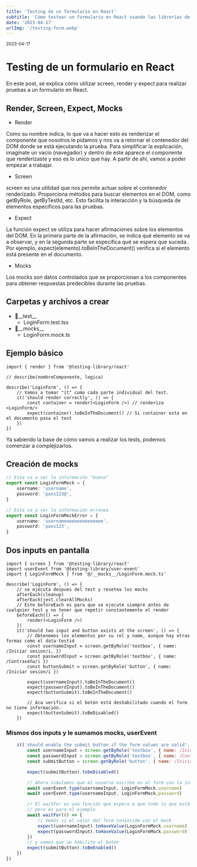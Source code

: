 ```yaml
---
title: 'Testing de un formulario en React'
subtitle: 'Cómo testear un formulario en React usando las librerías de Testing Library y jest. '
date: '2023-04-17'
urlImg: '/testing-form.webp'
---
```


<small>2023-04-17</small>

# Testing de un formulario en React

En este post, se explica cómo utilizar screen, render y expect para realizar pruebas a un formulario en React.

## Render, Screen, Expect, Mocks

- Render

Como su nombre indica, lo que va a hacer esto es renderizar el componente que nosotros le pidamos y nos va a retornar el contenedor del DOM donde se está ejecutando la prueba. Para simplificar la explicación, imagínate un vacío (navegador) y dentro de este aparece el componente que renderizaste y eso es lo unico que hay. A partir de ahí, vamos a poder empezar a trabajar.

- Screen

screen es una utilidad que nos permite actuar sobre el contenedor renderizado. Proporciona métodos para buscar elementos en el DOM, como getByRole, getByTestId, etc. Esto facilita la interacción y la búsqueda de elementos específicos para las pruebas.

- Expect

La función expect se utiliza para hacer afirmaciones sobre los elementos del DOM. En la primera parte de la afirmación, se indica qué elemento se va a observar, y en la segunda parte se especifica qué se espera que suceda. Por ejemplo, expect(elemento).toBeInTheDocument() verifica si el elemento está presente en el documento.

- Mocks

Los mocks son datos controlados que se proporcionan a los componentes para obtener respuestas predecibles durante las pruebas.

## Carpetas y archivos a crear

- 📂\_\_test\_\_
  - LoginForm.test.tsx
- 📂\_\_mocks\_\_
  - LoginForm.mock.ts

## Ejemplo básico

```tsx:LoginForm.test.tsx
import { render } from '@testing-library/react'

// describe(nombreComponente, logica)

describe('LoginForm', () => {
	// Vamos a tomar "it" como cada parte individual del test.
	it('should render correctly', () => {
		const container = render(<LoginForm />) // renderiza <LoginForm/>
		expect(container).toBeInTheDocument() // Si container esta en el documento pasa el test
	})
})
```

Ya sabiendo la base de cómo vamos a realizar los tests, podemos comenzar a complejizarlos.

## Creación de mocks

```ts:LoginForm.mock.ts
// Esta va a ser la información "buena"
export const LoginFormMock = {
	username: 'username',
	password: 'pass123@',
}

// Esta va a ser la información erronea
export const LoginFormMockError = {
	username: 'usernameeeeeeeeeeeeeee',
	password: 'pass123',
}
```

## Dos inputs en pantalla

```tsx:LoginForm.test.tsx
import { screen } from '@testing-library/react'
import userEvent from '@testing-library/user-event'
import { LoginFormMock } from '@/__mocks__/LoginForm.mock.ts'

describe('LoginForm', () => {
	// se ejecuta despues del test y resetea los mocks
	afterEach(cleanup)
	afterEach(jest.clearAllMocks)
	// Este beforeEach es para que se ejecute siempre antes de cualquier test y no tener que repetir constantemente el render
	beforeEach(() => {
		render(<LoginForm />)
	})
	it('should two input and button exists at the screen', () => {
		// Obtenemos los elementos por su rol y name, aunque hay otras formas como el data-testid
		const usernameInput = screen.getByRole('textbox', { name: /Iniciar sesion/i, })
		const passwordInput = screen.getByRole('textbox', { name: /Contraseña/i })
		const buttonSubmit = screen.getByRole('button', { name: /Iniciar sesion/i })

		expect(usernameInput).toBeInTheDocument()
		expect(passwordInput).toBeInTheDocument()
		expect(buttonSubmit).toBeInTheDocument()

		// Aca verifica si el botón está deshabilitado cuando el form no tiene información.
		expect(buttonSubmit).toBeDisabled()
	})
```

### Mismos dos inputs y le sumamos mocks, userEvent

```jsx
	it('should enable the submit button if the form values are valid', async () => {
		const usernameInput = screen.getByRole('textbox', { name: /Iniciar sesion/i, })
		const passwordInput = screen.getByRole('textbox', { name: /Contraseña/i })
		const submitButton = screen.getByRole('button', { name: /Iniciar sesion/i })

		expect(submitButton).tobeDisabled()

		// Ahora simulamos que el usuario escribe en el form con la información del mock
		await userEvent.type(usernameInput, LoginFormMock.username)
		await userEvent.type(usernameInput, LoginFormMock.password)

		// El waitFor es una función que espera a que todo lo que está dentro termine; aquí no se utiliza de la mejor manera
		// pero es para el ejemplo
		await waitFor(() => {
			// Vemos si el valor del form conincide con el mock
			expect(usernameInput).toHaveValue(LoginFormMock.username)
			expect(passwordInput).toHaveValue(LoginFormMock.password)
		})
		// y vemos que se habilite el boton
		expect(submitButton).toBeEnabled()
	})
})
```
